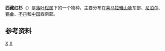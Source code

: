 {{Speciesbox
| image = Larix griffithii.jpg
| status = LC
| status_system = IUCN3.1
| status_ref = <ref name=iucn_status>{{cite iucn | author = Farjon, A. | title = ''Larix griffithii'' | volume = 2013 | page = e.T42311A2971477 | date = 2013 | doi = 10.2305/IUCN.UK.2013-1.RLTS.T42311A2971477.en }}</ref>
| genus = Larix
| species = griffithii
| authority = [[约瑟夫·道尔顿·胡克|Hook.f.]]
}}
'''西藏红杉'''（'''''{{lang|la|Sikkim larch}}'''''）是[[落叶松属|落叶松属]]下的一个物种，主要分布在[[喜马拉雅山脉|喜马拉雅山脉]]东部、[[尼泊尔|尼泊尔]]、[[锡金|锡金]]、[[不丹|不丹]]和[[中国|中国]]西南部。

==参考资料==
{{reflist}}

{{Taxonbar}}

[[Category:落叶松属|X]]
[[Category:西藏植物|X]]